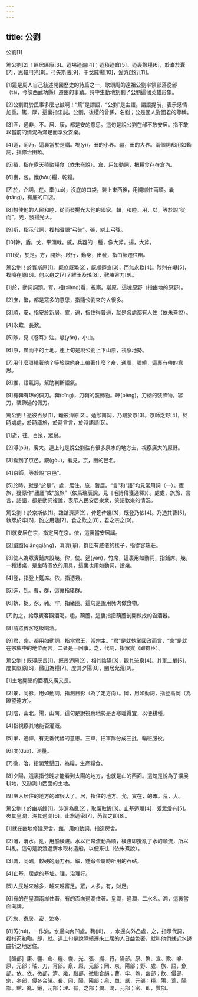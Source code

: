 ```yaml
---
---
---
```

title: 公劉
---




公劉[1]

篤公劉[2]！匪居匪康[3]。迺埸迺疆[4]；迺積迺倉[5]。迺裹餱糧[6]，於橐於囊[7]，思輯用光[8]。弓矢斯張[9]，干戈戚揚[10]，爰方啟行[11]。

[1]這是周人自己敍述開國歷史的詩篇之一，歌頌周的遠祖公劉率領部落從邰（tái，今陝西武功縣）遷豳的事蹟。詩中生動地刻劃了公劉這個英雄形象。

[2]公劉對於民事多麼忠誠啊！“篤”是謂語，“公劉”是主語。謂語提前，表示感情加重。篤，厚，這裏指忠誠。公劉，後稷的曾孫，名劉；公是國人對國君的尊稱。

[3]匪，通非，不。居、康，都是安的意思。這句是說公劉在邰不敢安居。指不敢以當前的情況為滿足而享受安樂。

[4]迺，同乃，這裏當於是講。埸(yì)，田的小界。疆，田的大界。兩個詞都用如動詞，指修治田畝。

[5]積，指在露天積聚糧食（依朱熹說）。倉，用如動詞，把糧食存在倉內。

[6]裹，包。餱(hóu)糧，乾糧。

[7]於，介詞，在。橐(tuó)，沒底的口袋，裝上東西後，用繩綁住兩頭。囊(náng)，有底的口袋。

[8]想使他的人民和睦，從而發揚光大他的國家。輯，和睦。用，以，等於說“從而”。光，發揚光大。

[9]斯，指示代詞，複指賓語“弓矢”。張，綁上弓弦。

[10]幹，盾。戈，平頭戟。戚，兵器的一種，像大斧。揚，大斧。

[11]爰，於是。方，開始。啟行，動身，出發，指由邰遷往豳。

篤公劉！於胥斯原[1]。既庶既繁[2]，既順迺宣[3]，而無永歎[4]。陟則在巘[5]，複降在原[6]。何以舟之[7]？維玉及瑤[8]，鞞琫容刀[9]。

[1]於，動詞詞頭。胥，相(xiàng)看，視察。斯原，這塊原野（指豳地的原野）。

[2]庶，繁，都是眾多的意思，指隨公劉來的人很多。

[3]順，安，指安於新居。宣，遍，指住得普遍，就是各處都有人住（依朱熹說）。

[4]永歎，長歎。

[5]陟，見《卷耳》注。巘(yǎn)，小山。

[6]原，廣而平的土地。連上句是說公劉上下山原，視察地勢。

[7]用什麼環繞著他？等於說他身上帶著什麼？舟，通周，環繞，這裏有帶的意思。

[8]維，語氣詞，幫助判斷語氣。

[9]有鞞有琫的佩刀。鞞(bǐng)，刀鞘的裝飾物。琫(běng)，刀柄的裝飾物。容刀，裝飾過的佩刀。

篤公劉！逝彼百泉[1]，瞻彼溥原[2]。迺陟南岡，乃覯於京[3]。京師之野[4]，於時處處，於時廬旅，於時言言，於時語語[5]。

[1]逝，往。百泉，眾泉。

[2]溥(pǔ)，廣大。連上句是說公劉往有很多泉水的地方去，視察廣大的原野。

[3]看到了京邑。覯(gòu)，看見。京，豳的邑名。

[4]京師，等於說“京邑”。

[5]於時，就是“於是”。處，居住。旅，暫居。“言”和“語”均見常用詞（一）。廬旅，疑原作“廬廬”或“旅旅”（依馬瑞辰說，見《毛詩傳箋通釋》）。處處，旅旅，言言，語語，都是動詞複說，表示人民安居樂業，笑語歡樂的情況。

篤公劉！於京斯依[1]。蹌蹌濟濟[2]，俾筵俾幾[3]，既登乃依[4]。乃造其曹[5]，執豕於牢[6]，酌之用匏[7]。食之飲之[8]，君之宗之[9]。

[1]就安居在京，指定居在京。依，這裏當安居講。

[2]蹌蹌(qiǎngqiǎng)，濟濟(jǐjǐ)，群臣有威儀的樣子，指從容端莊。

[3]使人為眾賓鋪席設幾。俾，使。筵(yán)，竹席，這裏用如動詞，指鋪席。幾，一種矮桌，是坐時憑依的用具，這裏也用如動詞，設幾。

[4]登，指登上筵席。依，指憑幾。

[5]造，到。曹，群，這裏指豬群。

[6]執，捉。豕，豬。牢，指豬圈。這句是說用豬肉做食物。

[7]酌之，給眾賓客斟酒喝。匏，葫蘆，這裏指把葫蘆剖開做成的舀酒器。

[8]請眾賓客吃飯喝酒。

[9]君，宗，都用如動詞，指當君王，當宗主。“君”是就執掌國政而言，“宗”是就在宗族中的地位而言，二者是一回事。之，代詞，指眾賓（即群臣）。

篤公劉！既溥既長[1]，既景迺岡[2]，相其陰陽[3]，觀其流泉[4]。其軍三單[5]，度其隰原[6]，徹田為糧[7]。度其夕陽[8]，豳居允荒[9]。

[1]土地開墾的面積又廣又長。

[2]景，同影，用如動詞，指測日影（為了定方向）。岡，用如動詞，指登高岡（為瞭望遠方）。

[3]陰，山北。陽，山南。這句是說視察地勢是否寒暖得宜，以便耕種。

[4]指視察其地能否灌溉。

[5]單，通禪，有更番代替的意思。三單，把軍隊分成三批，輪班服役。

[6]度(duò)，測量。

[7]徹，治，指開荒墾田。為糧，生產糧食。

[8]夕陽，這裏指傍晚才能看到太陽的地方，也就是山的西面。這句是說為了擴展耕地，又勘測山西面的土地。

[9]豳人居住的地方的確很大了。居，指住的地方。允，實在，的確。荒，大。

篤公劉！於豳斯館[1]。涉渭為亂[2]，取厲取鍛[3]。止基迺理[4]，爰眾爰有[5]。夾其皇澗，溯其過澗[6]。止旅迺密[7]，芮鞫之即[8]。

[1]就在豳地修建房舍。館，用如動詞，指造房舍。

[2]渭，渭水。亂，用船橫渡。水以正常流動為順，橫渡即攪亂了水的順流，所以叫亂。這句是說渡過渭水取材造船，以便來往（依朱熹說）。

[3]厲，同礪，較硬的磨刀石。鍛，錘鍛金屬時所用的石砧。

[4]止基，居處的基址。理，治理好。

[5]人民越來越多，越來越富足。眾，人多。有，財足。

[6]有的在皇澗兩岸住著，有的面向過澗住著。皇澗，過澗，二水名。溯，這裏當面向講。

[7]旅，寄居。密，繁多。

[8]芮(ruì)，一作汭，水邊向內凹處。鞫(jū)， ，水邊向外凸處，之，指示代詞，複指芮和鞫。即，就。連上句是說陸續遷來止居的人日益繁密，就叫他們就近水邊曲折之地居住。

［韻部］康、疆、倉、糧、囊、光、張、揚、行，陽部。原、繁、宣、歎、巘、原，元部；瑤、刀，宵部。泉、原，元部；岡、京，陽部；野、處、旅、語，魚部。依、依，微部，濟、幾，脂部，微脂合韻；曹、牢、匏，幽部；飲、侵部、宗，冬部，侵冬合韻。長、岡、陽，陽部；泉、單、原，元部；糧、陽、荒，陽部。館、亂、鍛，元部；理、有，之部；澗、澗，元部；密、即，質部。